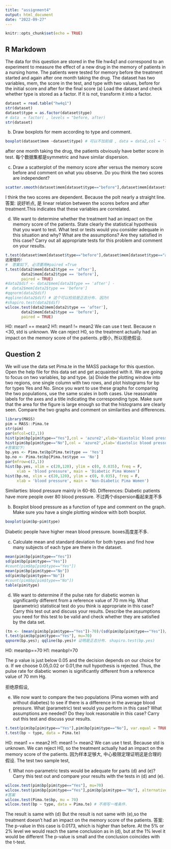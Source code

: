 ```yaml
---
title: "assignment4"
output: html_document
date: "2022-09-27"
---
```


```r
knitr::opts_chunk$set(echo = TRUE)
```

## R Markdown

The data for this question are stored in the file hw4q1 and correspond to an experiment to measure the effect
of a new drug in the memory of patients in a nursing home. The patients were tested for memory before the
treatment started and again after one month taking the drug. The dataset has two variables, mem, the score
in the test, and type with two values, before for the initial score and after for the final score
(a) Load the dataset and check whether type is stored as a factor. If it is not, transform it into a factor.

```r
dataset = read.table("hw4q1") 
str(dataset)
dataset$type = as.factor(dataset$type)
# data  = factor( , levels = "before, after)
str(dataset)
```

(b) Draw boxplots for mem according to type and comment.
```r
boxplot(dataset$mem ~dataset$type) # 可以不加前缀 , data = data2,col = 'lightblue'
```
after one month taking the drug, the patients obviously have better score in test.
每个数据集都是symmetric and have similar dispersion.

(c) Draw a scatterplot of the memory score after versus the memory score before and comment on what
you observe. Do you think the two scores are independent?
```r
scatter.smooth(dataset$mem[dataset$type=="before"],dataset$mem[dataset$type=="after"])

```
I think the two scores are dependent. Because the polt nearly a straight line.
答案: 说好听点, 是 linear relation between the scores before and after treatment.This indicates that these variables are correlated.

(d) We want to determine whether the treatment had an impact on the memory score of the patients. State
clearly the statistical hypothesis that you want to test. What test or tests would you consider adequate
in this situation and why? What are the assumptions? Are they satisfied in this case? Carry out all
appropriate tests for this problem and comment on your results.
```r
t.test(dataset$mem[dataset$type=="before"],dataset$mem[dataset$type=="after"], var.equal = TRUE) 
这是错的!
#  答案如下, 必须要用#paired =True
t.test(data2$mem[data2$type == 'after'],
       data2$mem[data2$type == 'before'],
       paired = TRUE)
#data2$dif <- data2$mem[data2$type == 'after'] -
#  data2$mem[data2$type == 'before']
#qqnorm(data2$dif)
#qqline(data2$dif) # 这个可以检验是正态分布. 因为t
#shapiro.test(data2$dif)
wilcox.test(data2$mem[data2$type == 'after'],
       data2$mem[data2$type == 'before'],
       paired = TRUE)
```

H0: mean1 == mean2
H1: mean1 != mean2
We can use t test. Because n <30, std is unknown. 
We can reject H0, so the treatment actually had an impact on the memory score of the patients.
p很小, 所以拒绝假设.


## Question 2
We will use the data set Pima.te in the MASS package for this question. Open the help file for this data set
and get acquainted with it. We are going to focus on two variables, bp and type.
(a) Divide the plotting window into two regions, one single column with two rows, and plot histograms for
bp for types Yes and No. Since you want to use these graphs for comparing the two populations, use the
same scales in both cases. Use reasonable labels for the axes and a title indicating the corresponding
type. Make sure that the area for the figure is large enough so that the histograms are clearly seen.
Compare the two graphs and comment on similarities and differences.

```r
library(MASS)
pim = MASS::Pima.te
str(pim)
par(mfcol=c(2,1))
hist(pim$bp[pim$type=="Yes"],col = 'azure2',xlab='diastolic blood pressure (mm Hg)',xlim=c(20,120),  ylab='Freq',main = "diabetic  ", prob= TRUE) 
hist(pim$bp[pim$type=="No"],col = 'azure2',xlab='diastolic blood pressure (mm Hg)',xlim=c(20,120),  ylab='Freq',main = "No diabetic  ", prob= TRUE)
#答案如下: 
bp.yes <- Pima.te$bp[Pima.te$type == 'Yes']
bp.no <- Pima.te$bp[Pima.te$type == 'No']
par(mfrow=c(2,1))
hist(bp.yes, xlim = c(20,120), ylim = c(0, 0.035), freq = F,
     xlab = 'blood pressure', main = 'Diabetic Pima Women')
hist(bp.no, xlim = c(20,120), ylim = c(0, 0.035), freq = F,
     xlab = 'blood pressure', main = 'Non-Diabetic Pima Women')
```
Similarties:  blood pressure mainly in 60-80.
Differences: Diabetic patients have more people over 80 blood pressure.
 不过两个dispersion看起来差不多
 

(b) Boxplot blood pressure as a function of type and comment on the graph. Make sure you have a single
plotting window with both boxplot.
```r
boxplot(pim$bp~pim$type)
```
Diabetic people have higher mean blood pressure.
boxes高度差不多. 

(c) Calculate mean and standard deviation for both types and find how many subjects of each type are
there in the dataset.
```r
mean(pim$bp[pim$type=="Yes"])
sd(pim$bp[pim$type=="Yes"])
#count(pim$bp[pim$type=="Yes"])
mean(pim$bp[pim$type=="No"])
sd(pim$bp[pim$type=="No"])
#count(pim$bp[pim$type=="No"])
table(pim$type)
```


(d) We want to determine if the pulse rate for diabetic women is significantly different from a reference
value of 70 mm Hg. What (parametric) statistical test do you think is appropriate in this case? Carry
this test out and discuss your results. Describe the assumptions you need for this test to be valid and
check whether they are satisfied by the data set.
```r
(tn <- (mean(pim$bp[pim$type=="Yes"])-70)/(sd(pim$bp[pim$type=="Yes"])/sqrt(108)))
t.test(pim$bp[pim$type=="Yes"], mu=70)
qqnorm(bp.yes); qqline(bp.yes)# 证明是正态分布. shapiro.test(bp.yes) 
```

H0: meanbp==70
H1: meanbp!=70

The p value is just below 0.05 and the decision depends on our choice for α. If we choose 0.05,0.02 or 0.01,the null hypothesis is rejected. Thus, the pulse rate for diabetic women is significantly different from a reference value of 70 mm Hg.

拒绝原假设, 

(e) We now want to compare the two populations (Pima women with and without diabetes) to see if there
is a difference in the average blood pressure. What (parametric) test would you perform in this case?
What assumptions are needed? Do they look reasonable in this case? Carry out this test and discuss
your results.
```r
t.test(pim$bp[pim$type=="Yes"],pim$bp[pim$type=="No"], var.equal = TRUE)
t.test(bp ~ type, data = Pima.te)
```
H0: mean1 == mean2
H1: mean1 != mean2
We can use t test. Because std is unknown. 
We can reject H0, so the treatment actually had an impact on the memory score of the patients.
因为样本足够大, 中心极限定理证明这是合理的假设. The test
two sample test, 

(f) What non-parametric tests would be adequate for parts (d) and (e)? Carry this test out and compare
your results with the tests in (d) and (e).

```r
wilcox.test(pim$bp[pim$type=="Yes"], mu=70)
wilcox.test(pim$bp[pim$type=="Yes"],pim$bp[pim$type=="No"], alternative = 'less')
#答案
wilcox.test(Pima.te$bp, mu = 70)
wilcox.test(bp ~ type, data = Pima.te) # 不用写一堆条件. 
```



The result  is same with (d)
But the result is not same with (e),so the treatment doesn't had an impact on the memory score of the patients.
答案: 
The p-value in this case is 0.0173, which is higher than before. At the 5% or 2% level we would reach the same conclusion as in (d), but at the 1% level it would be different
The p-value is small and the conclusion coincides with the t-test.

